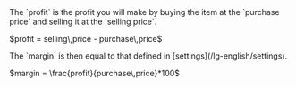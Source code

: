   <Accordion icon="input-numeric" title="Profit">
    <ResponseField name="profit" type="decimal">
      The `profit` is the profit you will make by buying the item at the `purchase price` and selling it at the `selling price`.
      <p>$profit = selling\,price - purchase\,price$</p>
      The `margin` is then equal to that defined in [settings](/lg-english/settings).
      <p>$margin = \frac{profit}{purchase\,price}*100$</p>
    </ResponseField>
  </Accordion>